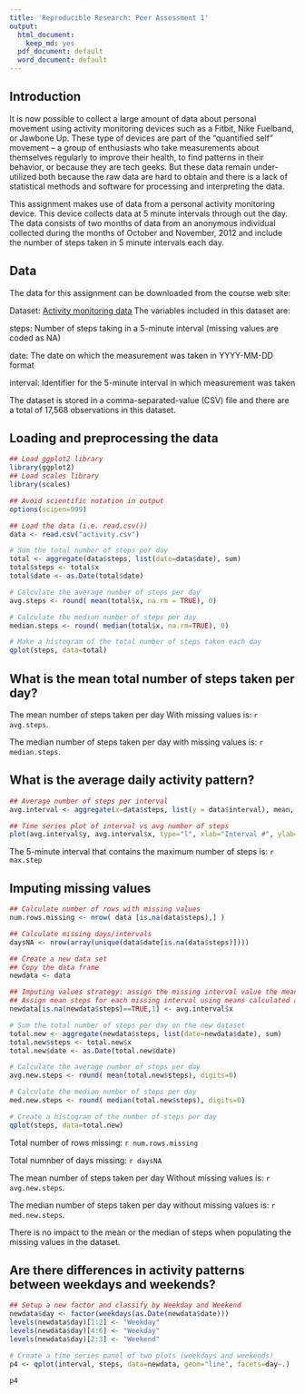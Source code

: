 ```yaml
---
title: 'Reproducible Research: Peer Assessment 1'
output:
  html_document:
    keep_md: yes
  pdf_document: default
  word_document: default
---
```


## Introduction

It is now possible to collect a large amount of data about personal movement using activity monitoring devices such as a Fitbit, Nike Fuelband, or Jawbone Up. These type of devices are part of the "quantified self" movement -- a group of enthusiasts who take measurements about themselves regularly to improve their health, to find patterns in their behavior, or because they are tech geeks. But these data remain under-utilized both because the raw data are hard to obtain and there is a lack of statistical methods and software for processing and interpreting the data.

This assignment makes use of data from a personal activity monitoring device. This device collects data at 5 minute intervals through out the day. The data consists of two months of data from an anonymous individual collected during the months of October and November, 2012 and include the number of steps taken in 5 minute intervals each day.

## Data

The data for this assignment can be downloaded from the course web site:

Dataset: [Activity monitoring data](https://d396qusza40orc.cloudfront.net/repdata%2Fdata%2Factivity.zip)
The variables included in this dataset are:

steps: Number of steps taking in a 5-minute interval (missing values are coded as NA)

date: The date on which the measurement was taken in YYYY-MM-DD format

interval: Identifier for the 5-minute interval in which measurement was taken

The dataset is stored in a comma-separated-value (CSV) file and there are a total of 17,568 observations in this dataset.

## Loading and preprocessing the data

```r

## Load ggplot2 library
library(ggplot2)
## Load scales library
library(scales)

## Avoid scientific notation in output
options(scipen=999)

## Load the data (i.e. read.csv())
data <- read.csv("activity.csv")

# Sum the total number of steps per day
total <- aggregate(data$steps, list(date=data$date), sum)
total$steps <- total$x
total$date <- as.Date(total$date)

# Calculate the average number of steps per day
avg.steps <- round( mean(total$x, na.rm = TRUE), 0)

# Calculate the median number of steps per day
median.steps <- round( median(total$x, na.rm=TRUE), 0)

# Make a histogram of the total number of steps taken each day
qplot(steps, data=total) 

```

## What is the mean total number of steps taken per day?

The mean number of steps taken per day With missing values is: `r avg.steps`.

The median number of steps taken per day with missing values is: `r median.steps`.

## What is the average daily activity pattern?

```r

## Average number of steps per interval
avg.interval <- aggregate(x=data$steps, list(y = data$interval), mean, na.rm=TRUE )

## Time series plot of interval vs avg number of steps
plot(avg.interval$y, avg.interval$x, type="l", xlab="Interval #", ylab="Avg. Steps", main="Interval vs Avg Number of Steps")

```

The 5-minute interval that contains the maximum number of steps is: `r max.step `

## Imputing missing values

```r

## Calculate number of rows with missing values
num.rows.missing <- nrow( data [is.na(data$steps),] )

## Calculate missing days/intervals
daysNA <- nrow(array(unique(data$date[is.na(data$steps)])))

## Create a new data set
## Copy the data frame
newdata <- data

## Imputing values strategy: assign the missing interval value the mean of the interval of all days
## Assign mean steps for each missing interval using means calculated above
newdata[is.na(newdata$steps)==TRUE,1] <- avg.interval$x

# Sum the total number of steps per day on the new dataset
total.new <- aggregate(newdata$steps, list(date=newdata$date), sum)
total.new$steps <- total.new$x
total.new$date <- as.Date(total.new$date)

# Calculate the average number of steps per day
avg.new.steps <- round( mean(total.new$steps), digits=0)

# Calculate the median number of steps per day
med.new.steps <- round( median(total.new$steps), digits=0)

# Create a histogram of the number of steps per day
qplot(steps, data=total.new) 

```

Total number of rows missing: `r num.rows.missing `

Total numnber of days missing: `r daysNA `

The mean number of steps taken per day Without missing values is: `r avg.new.steps`.

The median number of steps taken per day without missing values is: `r med.new.steps`.

There is no impact to the mean or the median of steps when populating the missing values in the dataset.

## Are there differences in activity patterns between weekdays and weekends?

```r

## Setup a new factor and classify by Weekday and Weekend
newdata$day <- factor(weekdays(as.Date(newdata$date)))
levels(newdata$day)[1:2] <- "Weekday"
levels(newdata$day)[4:6] <- "Weekday"
levels(newdata$day)[2:3] <- "Weekend"

# Create a time series panel of two plots (weekdays and weekends)
p4 <- qplot(interval, steps, data=newdata, geom="line", facets=day~.)

p4

```
